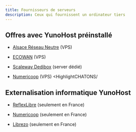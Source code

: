 ```yaml
---
title: Fournisseurs de serveurs
description: Ceux qui fournissent un ordinateur tiers
---
```



## Offres avec YunoHost préinstallé

* [Alsace Réseau Neutre](https://arn-fai.net) (VPS) <HighlightFFDN/> <HighlightCHATONS/>

* [ECOWAN](https://ecowan.fr) (VPS)

* [Scaleway Dedibox](https://www.scaleway.com/en/dedibox/operating-systems/) (server dédié)

* [Numericoop](https://numericoop.fr/solution-sur-mesure/) (VPS) <HighlightCHATONS/

## Externalisation informatique YunoHost 

* [ReflexLibre](https://reflexlibre.net) (seulement en France) <HighlightCHATONS/>

* [Numericoop](https://numericoop.fr/solution-sur-mesure/) (seulement en France) <HighlightCHATONS/>

* [Librezo](https://librezo.fr) (seulement en France)
